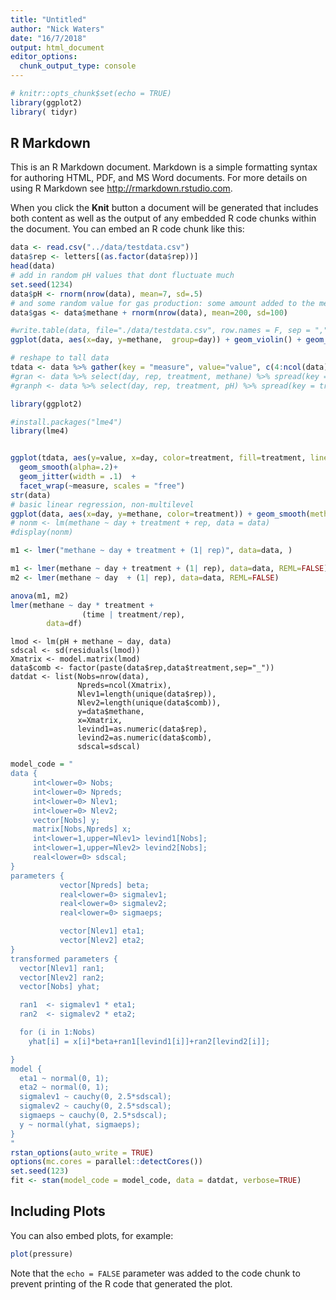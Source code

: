 ```yaml
---
title: "Untitled"
author: "Nick Waters"
date: "16/7/2018"
output: html_document
editor_options: 
  chunk_output_type: console
---
```


```r
# knitr::opts_chunk$set(echo = TRUE)
library(ggplot2)
library( tidyr)
```

## R Markdown

This is an R Markdown document. Markdown is a simple formatting syntax for authoring HTML, PDF, and MS Word documents. For more details on using R Markdown see <http://rmarkdown.rstudio.com>.

When you click the **Knit** button a document will be generated that includes both content as well as the output of any embedded R code chunks within the document. You can embed an R code chunk like this:

```r
data <- read.csv("../data/testdata.csv")
data$rep <- letters[(as.factor(data$rep))]
head(data)
# add in random pH values that dont fluctuate much
set.seed(1234)
data$pH <- rnorm(nrow(data), mean=7, sd=.5)
# and some random value for gas production: some amount added to the methan volume
data$gas <- data$methane + rnorm(nrow(data), mean=200, sd=100)

#write.table(data, file="./data/testdata.csv", row.names = F, sep = ",")
ggplot(data, aes(x=day, y=methane,  group=day)) + geom_violin() + geom_jitter() 

# reshape to tall data
tdata <- data %>% gather(key = "measure", value="value", c(4:ncol(data)))
#gran <- data %>% select(day, rep, treatment, methane) %>% spread(key = treatment, value=methane)
#granph <- data %>% select(day, rep, treatment, pH) %>% spread(key = treatment, value=pH)
```





```r
library(ggplot2)

#install.packages("lme4")
library(lme4)


ggplot(tdata, aes(y=value, x=day, color=treatment, fill=treatment, linetype=treatment, shape=treatment))+
  geom_smooth(alpha=.2)+ 
  geom_jitter(width = .1)  +
  facet_wrap(~measure, scales = "free")
str(data)
# basic linear regression, non-multilevel
ggplot(data, aes(x=day, y=methane, color=treatment)) + geom_smooth(method = "lm", formula = y~x) + geom_point()
# nonm <- lm(methane ~ day + treatment + rep, data = data)
#display(nonm)

m1 <- lmer("methane ~ day + treatment + (1| rep)", data=data, )

m1 <- lmer(methane ~ day + treatment + (1| rep), data=data, REML=FALSE)
m2 <- lmer(methane ~ day  + (1| rep), data=data, REML=FALSE)

anova(m1, m2)
lmer(methane ~ day * treatment + 
                (time | treatment/rep), 
        data=df)


```


```
lmod <- lm(pH + methane ~ day, data)
sdscal <- sd(residuals(lmod))
Xmatrix <- model.matrix(lmod)
data$comb <- factor(paste(data$rep,data$treatment,sep="_"))
datdat <- list(Nobs=nrow(data),
               Npreds=ncol(Xmatrix),
               Nlev1=length(unique(data$rep)),
               Nlev2=length(unique(data$comb)),
               y=data$methane,
               x=Xmatrix,
               levind1=as.numeric(data$rep),
               levind2=as.numeric(data$comb),
               sdscal=sdscal)

```


```r
model_code = "
data {
     int<lower=0> Nobs;
     int<lower=0> Npreds;
     int<lower=0> Nlev1;
     int<lower=0> Nlev2;
     vector[Nobs] y;
     matrix[Nobs,Npreds] x;
     int<lower=1,upper=Nlev1> levind1[Nobs];
     int<lower=1,upper=Nlev2> levind2[Nobs];
     real<lower=0> sdscal;
}
parameters {
           vector[Npreds] beta;
           real<lower=0> sigmalev1;
           real<lower=0> sigmalev2;
           real<lower=0> sigmaeps;

           vector[Nlev1] eta1;
           vector[Nlev2] eta2;
}
transformed parameters {
  vector[Nlev1] ran1;
  vector[Nlev2] ran2;
  vector[Nobs] yhat;

  ran1  <- sigmalev1 * eta1;
  ran2  <- sigmalev2 * eta2;

  for (i in 1:Nobs)
    yhat[i] = x[i]*beta+ran1[levind1[i]]+ran2[levind2[i]];

}
model {
  eta1 ~ normal(0, 1);
  eta2 ~ normal(0, 1);
  sigmalev1 ~ cauchy(0, 2.5*sdscal);
  sigmalev2 ~ cauchy(0, 2.5*sdscal);
  sigmaeps ~ cauchy(0, 2.5*sdscal);
  y ~ normal(yhat, sigmaeps);
}
"
rstan_options(auto_write = TRUE)
options(mc.cores = parallel::detectCores())
set.seed(123)
fit <- stan(model_code = model_code, data = datdat, verbose=TRUE)
```





## Including Plots

You can also embed plots, for example:




```r
plot(pressure)
```

Note that the `echo = FALSE` parameter was added to the code chunk to prevent printing of the R code that generated the plot.
